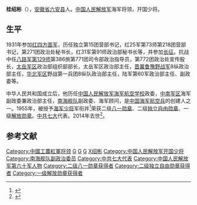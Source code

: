 '''桂绍彬'''（{{bd|1916年||2014年|11月14日|catIdx=G}}），[[安徽省|安徽省]][[六安县|六安县]]人。[[中国人民解放军|中国人民解放军]]海军将领，开国少将。

==生平==
1931年参加[[红四方面军|红四方面军]]，历任独立第15团营部书记，红25军第73师第218团营部书记，第271团政治处秘书长，红31军第91师政治部秘书长等，并参加[[长征|长征]]。抗战中任[[八路军|八路军]][[第129师|第129师]]第386旅第771团司令部政治指导员，第772团政治处宣传股长，[[太岳军区|太岳军区]]政治部组织部部长，太岳军区政治部主任，[[晋冀鲁豫野战军|晋冀鲁豫野战军]]8纵政治部主任，[[华北军区|华北军区]]野战第一兵团8纵队政治部主任，陆军第60军政治部主任、副政委等。

中华人民共和国成立后，他历任[[中国人民解放军海军航空学校|中国人民解放军海军航空学校]]政委，[[中南军区|中南军区]]海军副政委兼政治部主任，[[南海舰队|南海舰队]]副政委、海军顾问，是[[中国海军航空兵|中国海军航空兵]]的创建人之一。1955年，被授予[[中国人民解放军少将|海军少将]]军衔并<ref>{{cite news|title=揭秘：中共首批开国将军的级别是怎样划分的？ |url=http://msn.news.ifeng.com/history/jishi/detail_2010_06/13/1620383_0.shtml |accessdate=2012-06-15 |newspaper=凤凰网（转自摘自《党史博览》2010年第5期） |date=2010-06-13 |deadurl=yes |archiveurl=https://web.archive.org/web/20120620091504/http://msn.news.ifeng.com/history/jishi/detail_2010_06/13/1620383_0.shtml |archivedate=2012-06-20 }}</ref>荣获二级[[八一勋章_(1955年)|八一勋章]]、二级[[独立自由勋章|独立自由勋章]]、一级[[解放勋章|解放勋章]]。[[中共七大|中共七大]]代表。2014年去世<ref>{{cite news|title=桂绍彬同志逝世|url=http://cpc.people.com.cn/n/2014/1119/c87393-26055710.html|accessdate=2014-11-20|newspaper=人民网|archive-date=2014-11-29|archive-url=https://web.archive.org/web/20141129050144/http://cpc.people.com.cn/n/2014/1119/c87393-26055710.html|dead-url=no}}</ref>。

==参考文献==
{{reflist}}

{{DEFAULTSORT:Gui桂}}
[[Category:中國工農紅軍将领|Category:中國工農紅軍将领]]
[[Category:中国人民解放军开国少将|G]]
[[Category:中国人民解放军海军少将|G]]
[[Category:六安人|G]]
[[Category:桂姓|X绍彬]]
[[Category:中国人民解放军开国少将|Category:中国人民解放军开国少将]]
[[Category:南海舰队副政治委员|Category:南海舰队副政治委员]]
[[Category:中共七大代表|Category:中共七大代表]]
[[Category:中国人民解放军第六十军人物|Category:中国人民解放军第六十军人物]]
[[Category:二级八一勋章获得者|Category:二级八一勋章获得者]]
[[Category:二级独立自由勋章获得者|Category:二级独立自由勋章获得者]]
[[Category:一级解放勋章获得者|Category:一级解放勋章获得者]]